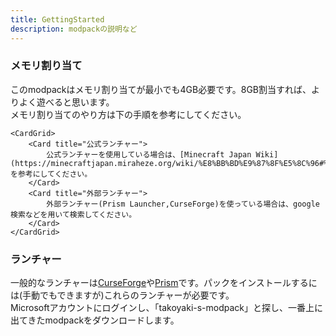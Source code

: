 ```yaml
---
title: GettingStarted
description: modpackの説明など
---
```


### メモリ割り当て

このmodpackはメモリ割り当てが最小でも4GB必要です。8GB割当すれば、よりよく遊べると思います。  
メモリ割り当てのやり方は下の手順を参考にしてください。  

    <CardGrid>
        <Card title="公式ランチャー">
            公式ランチャーを使用している場合は、[Minecraft Japan Wiki](https://minecraftjapan.miraheze.org/wiki/%E8%BB%BD%E9%87%8F%E5%8C%96#%E3%83%A9%E3%83%B3%E3%83%81%E3%83%A3%E3%83%BC%E8%A8%AD%E5%AE%9A)を参考にしてください。
        </Card>
        <Card title="外部ランチャー">
            外部ランチャー(Prism Launcher,CurseForge)を使っている場合は、google検索などを用いて検索してください。
        </Card>
    </CardGrid>

### ランチャー

一般的なランチャーは[CurseForge](https://www.curseforge.com/download/app)や[Prism](https://prismlauncher.org)です。パックをインストールするには(手動でもできますが)これらのランチャーが必要です。  
Microsoftアカウントにログインし、「takoyaki-s-modpack」と探し、一番上に出てきたmodpackをダウンロードします。

